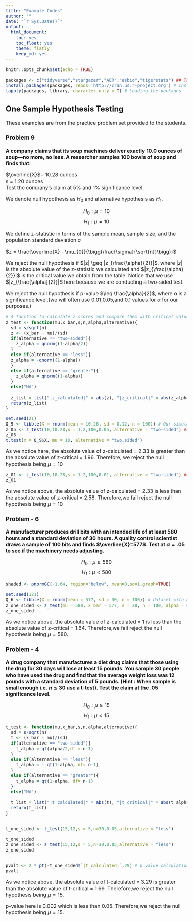 ```yaml
---
title: "Example Codes"
author: ""
date: "`r Sys.Date()`"
output: 
  html_document: 
    toc: yes
    toc_float: yes
    theme: flatly
    keep_md: yes
---
```

<style type="text/css">
  body{
  font-size: 12pt;
}
</style>
```r
knitr::opts_chunk$set(echo = TRUE)
```


 
```r
packages <- c("tidyverse","stargazer","AER","asbio","tigerstats") ## This is how you define an object (which is a vector here)
install.packages(packages, repos='http://cran.us.r-project.org') # Installing packages at once
lapply(packages, library, character.only = T) # Loading the packages
```

## One Sample Hypothesis Testing
These examples are from the practice problem set provided to the students. 

### Problem 9
**A company claims that its soup machines deliver exactly 10.0 ounces of soup—no more, no less. A researcher samples 100 bowls of soup and finds that:**

$\overline{X}$= 10.28 ounces\
s = 1.20 ounces\
Test the company’s claim at 5% and 1% significance level. 

We denote null hypothesis as $H_{0}$ and alternative hypothesis as $H_{1}$.

$$H_{0} :\mu = 10$$
$$H_{1} :\mu \neq 10$$

We define z-statistic in terms of the sample mean, sample size, and the population standard deviation $\sigma$

$z = \frac{\overline{X} - \mu_{0}}{\bigg(\frac{\sigma}{\sqrt{n}}\bigg)}$ \

We reject the null hypothesis if $|z| \geq |z_{\frac{\alpha}{2}}|$, where $|z|$ is the absolute value of the z-statistic we calculated and $|z_{\frac{\alpha}{2}}|$ is the critical value we obtain from the table. Notice that we use $|z_{\frac{\alpha}{2}}|$ here because we are conducting a two-sided test. \

We reject the null hypothesis if p-value $\leq \frac{\alpha}{2}$, where $\alpha$ is a significance level.(we will often use 0.01,0.05,and 0.1 values for $\alpha$ for our purposes.)


```r
# A function to calculate z scores and compare them with critical values of z (ones we obtain from the table)
z_test <- function(mu,x_bar,s,n,alpha,alternative){
  sd = s/sqrt(n)
  z <- (x_bar - mu)/(sd)
  if(alternative == "two-sided"){
    z_alpha = qnorm((1-alpha/2)) 
  }
  else if(alternative == "less"){
  z_alpha = -qnorm((1-alpha))
  }
  else if(alternative == "greater"){
    z_alpha = qnorm((1-alpha))
  }
  else("NA")
  
  z_list = list("|z_calculated|" = abs(z), "|z_critical|" = abs(z_alpha))
  return(z_list)
}
```
```r
set.seed(21)
Q_9 <- tibble(X = rnorm(mean = 10.28, sd = 0.12, n = 100)) # Our simulated data
z_05 <- z_test(10,10.28,s = 1.2,100,0.05, alternative = "two-sided") ## a two-sided test at 5 % significance level
z_05
t.test(x = Q_9$X, mu = 10, alternative = "two.sided")
```

As we notice here, the absolute value of z-calculated = 2.33 is greater than the absolute value of z-critical = 1.96. Therefore, we reject the null hypothesis being $\mu = 10$

```r
z_01 <- z_test(10,10.28,s = 1.2,100,0.01, alternative = "two-sided") ## a two-sided test at 1 % significance level
z_01
```

As we notice above, the absolute value of z-calculated = 2.33 is less than the absolute value of z-critical = 2.58. Therefore,we fail reject the null hypothesis being $\mu = 10$

### Problem - 6

**A manufacturer produces drill bits with an intended life of at least 580 hours and a standard deviation of 30 hours. A quality control scientist draws a sample of 100 bits and finds $\overline{X}=577$. Test at $\alpha =.05$ to see if the machinery needs adjusting.**


$$H_{0} :\mu \geq 580$$
$$H_{1} :\mu < 580$$

```r
shaded <- pnormGC(-1.64, region="below", mean=0,sd=1,graph=TRUE)
```


```r
set.seed(121)
Q_6 <- tibble(X = rnorm(mean = 577, sd = 30, n = 100)) # dataset with N ~ (577,900) (it does not have to be normal though. Recall Central Limit Theorem!)
z_one_sided <- z_test(mu = 580, x_bar = 577, s = 30, n = 100, alpha = 0.05, alternative = "less")
z_one_sided
```

As we notice above, the absolute value of z-calculated = 1 is less than the absolute value of z-critical = 1.64. Therefore,we fail reject the null hypothesis being $\mu = 580$.


### Problem - 4

**A drug company that manufactures a diet drug claims that those using the drug for 30 days will lose at least 15 pounds. You sample 30 people who have used the drug and find that the average weight loss was 12 pounds with a standard deviation of 5 pounds. (Hint : When sample is small enough i.e. $n \leq 30$ use a t-test). Test the claim at the .05 significance level. **

$$H_{0} :\mu \geq 15$$
$$H_{1} :\mu < 15$$

```r
t_test <- function(mu,x_bar,s,n,alpha,alternative){
  sd = s/sqrt(n)
  t <- (x_bar - mu)/(sd)
  if(alternative == "two-sided"){
    t_alpha = qt(alpha/2,df = n-1)
  }
  else if(alternative == "less"){
    t_alpha = - qt(1-alpha, df= n-1)
  }
  else if(alternative == "greater"){
    t_alpha = qt(1-alpha, df= n-1)
  }
  else("NA")
  
  t_list = list("|t_calculated|" = abs(t), "|t_critical|" = abs(t_alpha))
  return(t_list)
}


t_one_sided <- t_test(15,12,s = 5,n=30,0.05,alternative = "less")

t_one_sided
z_one_sided <- z_test(15,12,s = 5,n=30,0.05,alternative = "less")
z_one_sided


pvalt <- 2 * pt(-t_one_sided$`|t_calculated|`,29) # p value calculation
pvalt
```
As we notice above, the absolute value of t-calculated = 3.29 is greater than the absolute value of t-critical = 1.69. Therefore,we reject the null hypothesis being $\mu = 15$.

p-value here is 0.002 which is less than 0.05. Therefore,we reject the null hypothesis being $\mu = 15$. 
